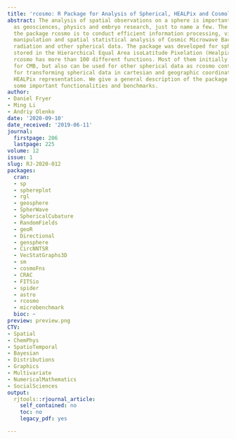 ```yaml
---
title: 'rcosmo: R Package for Analysis of Spherical, HEALPix and Cosmological Data'
abstract: The analysis of spatial observations on a sphere is important in areas such
  as geosciences, physics and embryo research, just to name a few. The purpose of
  the package rcosmo is to conduct efficient information processing, visualisation,
  manipulation and spatial statistical analysis of Cosmic Microwave Background (CMB)
  radiation and other spherical data. The package was developed for spherical data
  stored in the Hierarchical Equal Area isoLatitude Pixelation (Healpix) representation.
  rcosmo has more than 100 different functions. Most of them initially were developed
  for CMB, but also can be used for other spherical data as rcosmo contains tools
  for transforming spherical data in cartesian and geographic coordinates into the
  HEALPix representation. We give a general description of the package and illustrate
  some important functionalities and benchmarks.
author:
- Daniel Fryer
- Ming Li
- Andriy Olenko
date: '2020-09-10'
date_received: '2019-06-11'
journal:
  firstpage: 206
  lastpage: 225
volume: 12
issue: 1
slug: RJ-2020-012
packages:
  cran:
  - sp
  - sphereplot
  - rgl
  - geosphere
  - SpherWave
  - SphericalCubature
  - RandomFields
  - geoR
  - Directional
  - gensphere
  - CircNNTSR
  - VecStatGraphs3D
  - sm
  - cosmoFns
  - CRAC
  - FITSio
  - spider
  - astro
  - rcosmo
  - microbenchmark
  bioc: ~
preview: preview.png
CTV:
- Spatial
- ChemPhys
- SpatioTemporal
- Bayesian
- Distributions
- Graphics
- Multivariate
- NumericalMathematics
- SocialSciences
output:
  rjtools::rjournal_article:
    self_contained: no
    toc: no
    legacy_pdf: yes

---
```

